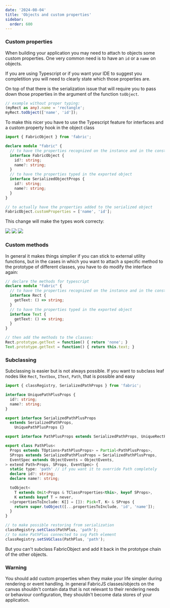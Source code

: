 ```yaml
---
date: '2024-08-04'
title: 'Objects and custom properties'
sidebar:
  order: 600
---
```


### Custom properties

When building your application you may need to attach to objects some custom properties.
One very common need is to have an `id` or a `name` on objects.

If you are using Typescript or if you want your IDE to suggest you completition you will need to clearly state which those properties are.

On top of that there is the serialization issue that will require you to pass down those properties in the argument of the function `toObject`.

```ts
// example without proper typing:
(myRect as any).name = 'rectangle';
myRect.toObject(['name', 'id']);
```

To make this nicer you have to use the Typescript feature for interfaces and a custom property hook in the object class

```ts
import { FabricObject } from 'fabric';

declare module "fabric" {
  // to have the properties recognized on the instance and in the constructor
  interface FabricObject {
    id?: string;
    name?: string;
  }
  // to have the properties typed in the exported object
  interface SerializedObjectProps {
    id?: string;
    name?: string;
  }
}

// to actually have the properties added to the serialized object
FabricObject.customProperties = ['name', 'id'];
```

This change will make the types work correcty:

![](/article_assets/custom_props/constructor.png)
![](/article_assets/custom_props/property.png)
![](/article_assets/custom_props/export.png)

### Custom methods

In general it makes things simplier if you can stick to external utility functions, but in the cases in which you want to attach a specific method to the prototype of different classes, you have to do modify the interface again:

```ts
// declare the methods for typescript
declare module "fabric" {
  // to have the properties recognized on the instance and in the constructor
  interface Rect {
    getText: () => string;
  }
  // to have the properties typed in the exported object
  interface Text {
    getText: () => string;
  }
}

// then add the methods to the classes:
Rect.prototype.getText = function() { return 'none'; }
Text.prototype.getText = function() { return this.text; }
```

### Subclassing

Subclassing is easier but is not always possible.
If you want to subclass leaf nodes like `Rect`, `Textbox`, `IText`, `Path`, that is possible and easy

```ts
import { classRegistry, SerializedPathProps } from 'fabric';

interface UniquePathPlusProps {
  id?: string;
  name?: string;
}

export interface SerializedPathPlusProps
  extends SerializedPathProps,
    UniquePathPlusProps {}

export interface PathPlusProps extends SerializedPathProps, UniqueRectProps {}

export class PathPlus<
  Props extends TOptions<PathPlusProps> = Partial<PathPlusProps>,
  SProps extends SerializedPathPlusProps = SerializedPathPlusProps,
  EventSpec extends ObjectEvents = ObjectEvents,
> extend Path<Props, SProps, EventSpec> {
  static type: 'path' // if you want it to override Path completely
  declare id?: string;
  declare name?: string;

  toObject<
    T extends Omit<Props & TClassProperties<this>, keyof SProps>,
    K extends keyof T = never,
  >(propertiesToInclude: K[] = []): Pick<T, K> & SProps {
    return super.toObject([...propertiesToInclude, 'id', 'name']);
  }
}

// to make possible restoring from serialization
classRegistry.setClass(PathPlus, 'path');
// to make PathPlus connected to svg Path element
classRegistry.setSVGClass(PathPlus, 'path');
```

But you can't subclass FabricObject and add it back in the prototype chain of the other objects.

### Warning

You should add custom properties when they make your life simpler during rendering or event handling.
In general FabricJS classes/objects on the canvas shouldn't contain data that is not relevant to their rendering needs or behaviour configuration, they shouldn't become data stores of your application.
